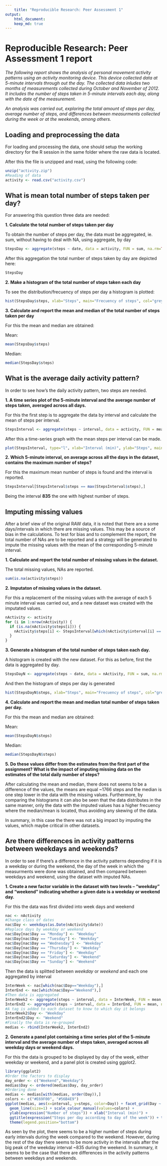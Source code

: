 ```yaml
---
    title: "Reproducible Research: Peer Assessment 1"
output: 
    html_document:
    keep_md: true
---
```


# Reproducible Research: Peer Assessment 1 report

*The following report shows the analysis of personal movement activity patterns using an activity monitoring device. This device collected data at 5-minute intervals through out the day. The collected data inludes two months of measurements collected during October and November of 2012. It includes the number of steps taken in 5-minute intervals each day, along with the date of the measurement.*

*An analysis was carried out, exploring the total amount of steps per day, average number of steps, and differences between measurments collected during the week or at the weekends, among others.*

## Loading and preprocessing the data

For loading and processing the data, one should setup the working directory for the R session in the same folder where the raw data is located.

After this the file is unzipped and read, using the following code:

```r
unzip("activity.zip")
#Reading of data
activity <- read.csv("activity.csv")
```

## What is mean total number of steps taken per day?

For answering this question three data are needed:

**1. Calculate the total number of steps taken per day**

To obtain the number of steps per day, the data must be aggregated, ie. sum, without having to deal with NA, using aggregate, by day

```r
StepsDay <- aggregate(steps ~ date, data = activity, FUN = sum, na.rm=TRUE)
```

After this aggregation the total number of steps taken by day are depicted here:

```r
StepsDay
```

**2. Make a histogram of the total number of steps taken each day**

To see the distribution/frecuency of steps per day a histogram is plotted:

```r
hist(StepsDay$steps, xlab="Steps", main="Frecuency of steps", col="grey47", border="white")
```

**3. Calculate and report the mean and median of the total number of steps taken per day**

For this the mean and median are obtained:

Mean:
```r
mean(StepsDay$steps)
```
Median:
```r
median(StepsDay$steps)
```

## What is the average daily activity pattern?

In order to see how's the daily activity pattern, two steps are needed.

**1. A time series plot of the 5-minute interval and the average number of steps taken, averaged across all days.**

For this the first step is to aggregate the data by interval and calculate the mean of steps per interval.

```r
StepsInterval <- aggregate(steps ~ interval, data = activity, FUN = mean, na.rm=TRUE)
```

After this a time-series graph with the mean steps per interval can be made.

```r
plot(StepsInterval, type="l", xlab="Interval (min)", ylab="Steps", main="Mean steps per interval", lwd=2)
```

**2. Which 5-minute interval, on average across all the days in the dataset, contains the maximum number of steps?**

For this the maximum mean number of steps is found and the interval is reported.

```r
StepsInterval[StepsInterval$steps == max(StepsInterval$steps),]
```
Being the interval **835** the one with highest number of steps.


## Imputing missing values

After a brief view of the original RAW data, it is noted that there are a some days/intervals in which there are missing values. This may be a source of bias in the calculations. To test for bias and to complement the report, the total number of NAs are to be reported and a strategy will be generated to impute the missing values with the mean of the corresponding 5-minute interval.

**1. Calculate and report the total number of missing values in the dataset.**

The total missing values, NAs are reported.

```r
sum(is.na(activity$steps))
```

**2. Imputaton of missing values in the dataset.** 

For this a replacement of the missing values with the average of each 5 minute interval was carried out, and a new dataset was created with the imputated values.

```r
nActivity <- activity
for (i in 1:nrow(nActivity)) {
  if (is.na(nActivity$steps[i])) {
    nActivity$steps[i] <- StepsInterval[which(nActivity$interval[i] == StepsInterval$interval), ]$steps
  }
}
```

**3. Generate a histogram of the total number of steps taken each day.**

A histogram is created with the new dataset. For this as before, first the data is aggregated by day.

```r
StepsDayN <- aggregate(steps ~ date, data = nActivity, FUN = sum, na.rm=TRUE)
```

And then the histogram of steps per day is generated

```r
hist(StepsDayN$steps, xlab="Steps", main="Frecuency of steps", col="grey47", border="white")
```

**4. Calculate and report the mean and median total number of steps taken per day.**

For this the mean and median are obtained:

Mean:
```r
mean(StepsDayN$steps)
```
Median:
```r
median(StepsDayN$steps)
```

**5. Do these values differ from the estimates from the first part of the assignment? What is the impact of imputing missing data on the estimates of the total daily number of steps?**

After calculating the mean and median, there does not seems to be a difference of the values, the means are equal ~1766 steps and the median is one step lower in the data with the missing values. Furthermore, by comparing the histograms it can also be seen that the data distributes in the same manner, only the data with the imputed values has a higher frecuency where the median/mean is located, thus avoiding any skewing of the data.

In summary, in this case the there was not a big impact by imputing the values, which maybe critical in other datasets.


## Are there differences in activity patterns between weekdays and weekends?

In order to see if there's a difference in the activity patterns depending if it is a weekday or during the weekend, the day of the week in which the measurments were done was obtained, and then compared between weekdays and weekend, using the dataset with imputed NAs.

**1. Create a new factor variable in the dataset with two levels – “weekday” and “weekend” indicating whether a given date is a weekday or weekend day.**

For this the data was first divided into week days and weekend

```r
nac <- nActivity
#Change class of dates
nac$Day <- weekdays(as.Date(nActivity$date))
#Replace days by weekday or weekend
nac$Day[nac$Day == "Monday"] <- "Weekday"
nac$Day[nac$Day == "Tuesday"] <- "Weekday"
nac$Day[nac$Day == "Wednesday"] <- "Weekday"
nac$Day[nac$Day == "Thursday"] <- "Weekday"
nac$Day[nac$Day == "Friday"] <- "Weekday"
nac$Day[nac$Day == "Saturday"] <- "Weekend"
nac$Day[nac$Day == "Sunday"] <- "Weekend"
```

Then the data is splitted between *weekday* or *weekend* and each one aggregated by interval

```r
InterWeek <- nac[which(nac$Day=="Weekday"),]
InterEnd <- nac[which(nac$Day=="Weekend"),]
#Then data is aggregated
InterWeek2 <- aggregate(steps ~ interval, data = InterWeek, FUN = mean, na.rm=TRUE)
InterEnd2 <- aggregate(steps ~ interval, data = InterEnd, FUN = mean, na.rm=TRUE)
#A tag is added to each dataset to know to which day it belongs
InterWeek2$Day <- "Weekday"
InterEnd2$Day <- "Weekend"
#Finally the data is re-grouped
medias <- rbind(InterWeek2, InterEnd2)
```

**2. Generate a panel plot containing a time series plot of the 5-minute interval and the average number of steps taken, averaged across all weekday days or weekend days.**

For this the data is grouped to be displayed by day of the week, either weekday or weekend, and a panel plot is created using ggplot2.

```r
library(ggplot2)
#Order the factors to display
day_order <- c("Weekend","Weekday")
medias$Day <- ordered(medias$Day, day_order)
#Ordering done
medias <- medias[with(medias, order(Day)),]
colors <- c("#E69F00", "#56B4E9")
ggplot(medias, aes(x=interval, y=steps, color=Day)) + facet_grid(Day ~ .) + 
  geom_line(size=1) + scale_colour_manual(values=colors) + 
  ylab(expression("Number of steps")) + xlab("Interval (min)") + 
  ggtitle(expression("Steps per day according to day of the week")) + theme_bw() + 
  theme(legend.position="bottom")
```

As seen by the plot, there seems to be a higher number of steps during early intervals during the week compared to the weekend. However, during the rest of the day there seems to be more activity in the intervals after the big peak of the weekday interval ~835 during the weekend. In summary, it seems to be the case that there are differences in the activity patterns between weekdays and weekends.